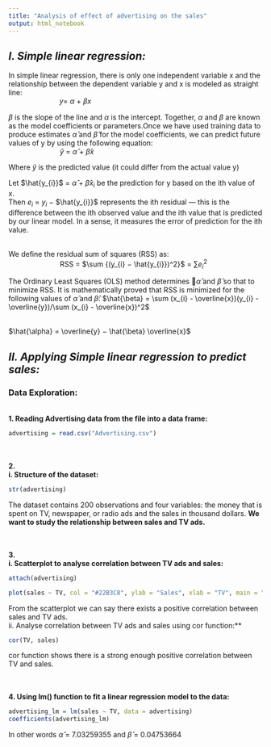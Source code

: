 ```yaml
---
title: "Analysis of effect of advertising on the sales"
output: html_notebook
---
```

## *I. Simple linear regression:*

In simple linear regression, there is only one independent variable x and the relationship between the dependent variable y and x is modeled as straight line:
<br/>
&emsp;&emsp;&emsp;&emsp;&emsp;&emsp;&emsp; 𝑦= $\alpha$ + ${\beta x}$

$\beta$ is the slope of the line and $\alpha$ is the intercept. Together, $\alpha$ and $\beta$ are known as the model coefficients or parameters.Once we have used training data to produce estimates $\hat{\alpha}$ and $\hat{\beta}$ for the model coefficients, we can predict future values of y by using the following equation:
<br/>
&emsp;&emsp;&emsp;&emsp;&emsp;&emsp;&emsp; $\hat{y}$ = $\hat{\alpha}$ + $\hat{\beta} x$

Where $\hat{y}$ is the predicted value (it could differ from the actual value y)

Let $\hat{y_{i}}$ = $\hat{\alpha}$ + $\hat{\beta} x_{i}$ be the prediction for y based on the ith value of x.
<br/>
Then $e_{i}$ = $y_{i}$ − $\hat{y_{i}}$ represents the ith residual — this is the difference between the ith observed value and the ith value that is predicted by our linear model. In a sense, it measures the error of prediction for the ith value. 

<br/>
We define the residual sum of squares (RSS) as:
<br/>
&emsp;&emsp;&emsp;&emsp;&emsp;&emsp;&emsp; RSS = $\sum {(y_{i} − \hat{y_{i}})^2}$  = $\sum e_{i}^2$

The Ordinary Least Squares (OLS) method determines 􀷜$\hat{\alpha}$ and $\hat{\beta}$ so that to minimize RSS. It is mathematically proved that RSS is minimized for the following values of $\hat{\alpha}$ and $\hat{\beta}$:
$\hat{\beta} = \sum (x_{i} - \overline{x})(y_{i} - \overline{y})/\sum (x_{i} - \overline{x})^2$

<br/>
$\hat{\alpha} = \overline{y} − \hat{\beta} \overline{x}$


## *II. Applying Simple linear regression to predict sales:*

### **Data Exploration:**
<br/>
**1. Reading Advertising data from the file into a data frame:**
```R
advertising = read.csv("Advertising.csv")
```

<br/>  
**2. 
<br/>
    i. Structure of the dataset:**
```R
str(advertising)
```
The dataset contains 200 observations and four variables: the money that is spent on TV, newspaper, or radio ads and the sales in thousand dollars. **We want to study the relationship between sales and TV ads.**

<br/>  
**3. 
<br/>
    i. Scatterplot to analyse correlation between TV ads and sales:**
```r
attach(advertising)
```
    
```R
plot(sales ~ TV, col = "#22B3C8", ylab = "Sales", xlab = "TV", main = "Sales vs TV ads", cex.lab = 0.8, cex.main = 0.9)
```
From the scatterplot we can say there exists a positive correlation between sales and TV ads.
<br/>
    ii. Analyse correlation between TV ads and sales using cor function:**
```r
cor(TV, sales)
```
cor function shows there is a strong enough positive correlation between TV and sales.
   
<br/>  
**4. Using lm() function to fit a linear regression model to the data:**
```r
advertising_lm = lm(sales ~ TV, data = advertising)
coefficients(advertising_lm)
```
In other words $\hat{\alpha}$ = 7.03259355 and $\hat{\beta}$ = 0.04753664
